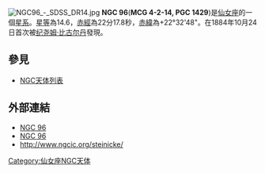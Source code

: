 [[File:NGC96_-_SDSS_DR14.jpg|thumb]]
'''NGC 96'''('''MCG 4-2-14, PGC 1429''')是[[仙女座|仙女座]]的一個[[星系|星系]]。[[星等|星等]]為14.6，[[赤經|赤經]]為22分17.8秒，[[赤緯|赤緯]]為+22°32'48"。在1884年10月24日首次被[[纪尧姆·比古尔丹|纪尧姆·比古尔丹]]發現。

== 參見 ==
* [[NGC天体列表|NGC天体列表]]

== 外部連結 ==
* [https://web.archive.org/web/20040907002252/http://www.seds.org/~spider/ngc/ngc_fr.cgi?96 NGC 96]
* [http://simbad.u-strasbg.fr/sim-id.pl?Ident=NGC%2096 NGC 96]
* http://www.ngcic.org/steinicke/{{Wayback|url=http://www.ngcic.org/steinicke/ |date=20070202212605 }}

{{Catalogs|NGC=96}}

[[Category:仙女座NGC天体|Category:仙女座NGC天体]]